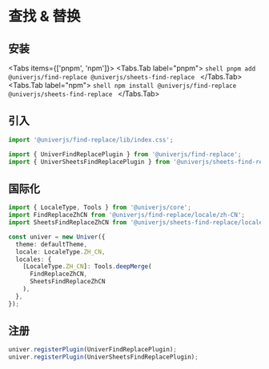 
# 查找 & 替换

## 安装

<Tabs items={['pnpm', 'npm']}>
  <Tabs.Tab label="pnpm">
    ```shell
    pnpm add @univerjs/find-replace @univerjs/sheets-find-replace
    ```
  </Tabs.Tab>
  <Tabs.Tab label="npm">
    ```shell
    npm install @univerjs/find-replace @univerjs/sheets-find-replace
    ```
  </Tabs.Tab>
</Tabs>

## 引入

```typescript
import '@univerjs/find-replace/lib/index.css';

import { UniverFindReplacePlugin } from '@univerjs/find-replace';
import { UniverSheetsFindReplacePlugin } from '@univerjs/sheets-find-replace';
```

## 国际化

```typescript
import { LocaleType, Tools } from '@univerjs/core';
import FindReplaceZhCN from '@univerjs/find-replace/locale/zh-CN';
import SheetsFindReplaceZhCN from '@univerjs/sheets-find-replace/locale/zh-CN';

const univer = new Univer({
  theme: defaultTheme,
  locale: LocaleType.ZH_CN,
  locales: {
    [LocaleType.ZH_CN]: Tools.deepMerge(
      FindReplaceZhCN,
      SheetsFindReplaceZhCN
    ),
  },
});
```

## 注册

```typescript
univer.registerPlugin(UniverFindReplacePlugin);
univer.registerPlugin(UniverSheetsFindReplacePlugin);
```
